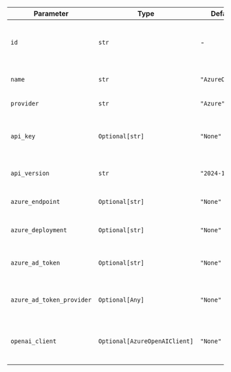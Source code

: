 | Parameter                 | Type                          | Default             | Description                                                                  |
| ------------------------- | ----------------------------- | ------------------- | ---------------------------------------------------------------------------- |
| `id`                      | `str`                         | -                   | The specific model ID used for generating responses. This field is required. |
| `name`                    | `str`                         | `"AzureOpenAI"`     | The name identifier for the agent.                                           |
| `provider`                | `str`                         | `"Azure"`           | The provider of the model.                                                   |
| `api_key`                 | `Optional[str]`               | `"None"`            | The API key for authenticating requests to the Azure OpenAI service.         |
| `api_version`             | `str`                         | `"2024-10-21"`      | The version of the Azure OpenAI API to use.                                  |
| `azure_endpoint`          | `Optional[str]`               | `"None"`            | The endpoint URL for the Azure OpenAI service.                               |
| `azure_deployment`        | `Optional[str]`               | `"None"`            | The deployment name or ID in Azure.                                          |
| `azure_ad_token`          | `Optional[str]`               | `"None"`            | The Azure Active Directory token for authenticating requests.                |
| `azure_ad_token_provider` | `Optional[Any]`               | `"None"`            | The provider for obtaining Azure Active Directory tokens.                    |
| `openai_client`           | `Optional[AzureOpenAIClient]` | `"None"`            | An instance of AzureOpenAIClient provided for making API requests.           |
